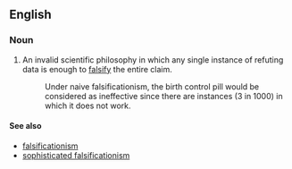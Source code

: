 ==English==
===Noun===
#An invalid scientific philosophy in which any single instance of refuting data is enough to [[falsify]] the entire claim.
#:Under naive falsificationism, the birth control pill would be considered as ineffective since there are instances (3 in 1000) in which it does not work.

====See also====
*[[falsificationism]]
*[[sophisticated falsificationism]]